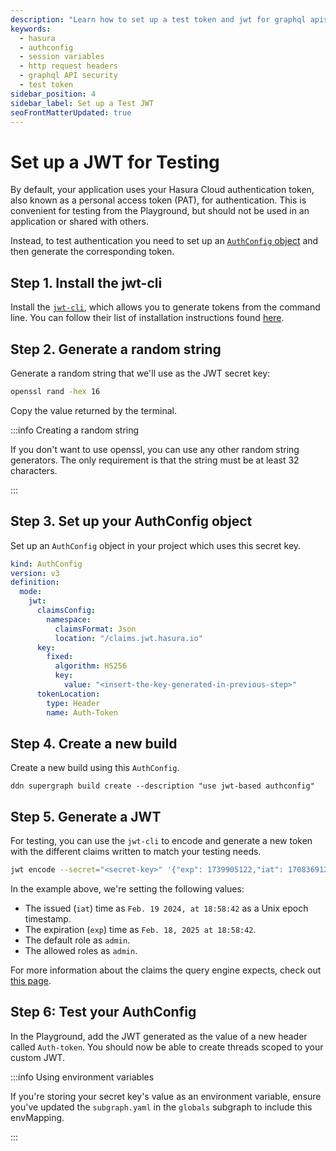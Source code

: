 ```yaml
---
description: "Learn how to set up a test token and jwt for graphql apis"
keywords:
  - hasura
  - authconfig
  - session variables
  - http request headers
  - graphql API security
  - test token
sidebar_position: 4
sidebar_label: Set up a Test JWT
seoFrontMatterUpdated: true
---
```


# Set up a JWT for Testing

By default, your application uses your Hasura Cloud authentication token, also known as a personal access token (PAT),
for authentication. This is convenient for testing from the Playground, but should not be used in an application or
shared with others.

Instead, to test authentication you need to set up an
[`AuthConfig` object](/reference/metadata-reference/auth-config.mdx) and then generate the corresponding token.

## Step 1. Install the jwt-cli

Install the [`jwt-cli`](https://github.com/mike-engel/jwt-cli), which allows you to generate tokens from the command
line. You can follow their list of installation instructions found
[here](https://github.com/mike-engel/jwt-cli?tab=readme-ov-file#installation).

## Step 2. Generate a random string

Generate a random string that we'll use as the JWT secret key:

```bash title="In your teminal, run the following command"
openssl rand -hex 16
```

Copy the value returned by the terminal.

:::info Creating a random string

If you don't want to use openssl, you can use any other random string generators. The only requirement is that the
string must be at least 32 characters.

:::

## Step 3. Set up your AuthConfig object

Set up an `AuthConfig` object in your project which uses this secret key.

```yaml title="In globals/metadata/auth-config.hml:"
kind: AuthConfig
version: v3
definition:
  mode:
    jwt:
      claimsConfig:
        namespace:
          claimsFormat: Json
          location: "/claims.jwt.hasura.io"
      key:
        fixed:
          algorithm: HS256
          key:
            value: "<insert-the-key-generated-in-previous-step>"
      tokenLocation:
        type: Header
        name: Auth-Token
```

## Step 4. Create a new build

Create a new build using this `AuthConfig`.

```ddn title="From the root of your project, run:"
ddn supergraph build create --description "use jwt-based authconfig"
```

## Step 5. Generate a JWT

For testing, you can use the `jwt-cli` to encode and generate a new token with the different claims written to match
your testing needs.

```bash title="Run the following with your own values:"
jwt encode --secret="<secret-key>" '{"exp": 1739905122,"iat": 1708369122,"claims.jwt.hasura.io":{"x-hasura-default-role": "admin","x-hasura-allowed-roles":["admin"]}}'
```

In the example above, we're setting the following values:

- The issued (`iat`) time as `Feb. 19 2024, at 18:58:42` as a Unix epoch timestamp.
- The expiration (`exp`) time as `Feb. 18, 2025 at 18:58:42`.
- The default role as `admin`.
- The allowed roles as `admin`.

For more information about the claims the query engine expects, check out [this page](/auth/jwt/jwt-configuration.mdx).

## Step 6: Test your AuthConfig

In the Playground, add the JWT generated as the value of a new header called `Auth-token`. You should now be able to
create threads scoped to your custom JWT.

:::info Using environment variables

If you're storing your secret key's value as an environment variable, ensure you've updated the `subgraph.yaml` in the
`globals` subgraph to include this envMapping.

:::
